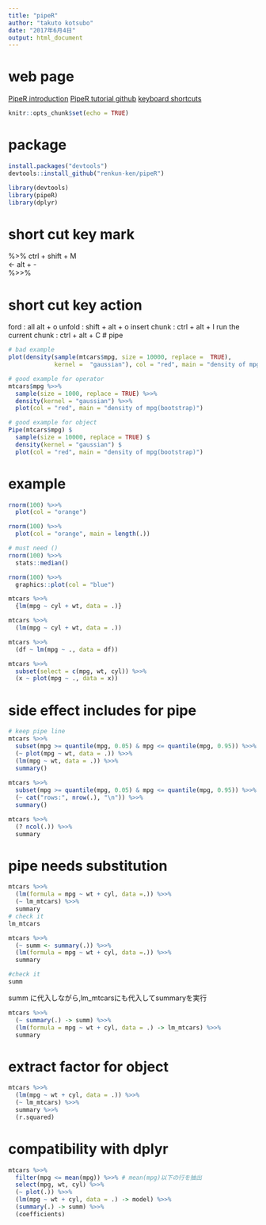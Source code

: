 ```yaml
---
title: "pipeR"
author: "takuto kotsubo"
date: "2017年6月4日"
output: html_document
---
```


# web page

[PipeR introduction](https://renkun.me/pipeR-tutorial/index.html)
[PipeR tutorial github](https://github.com/renkun-ken/pipeR/blob/master/README.ja.md)
[keyboard shortcuts](https://support.rstudio.com/hc/en-us/articles/200711853-Keyboard-Shortcuts)

```r
knitr::opts_chunk$set(echo = TRUE)
```

# package

```r
install.packages("devtools")
devtools::install_github("renkun-ken/pipeR")
```

```r
library(devtools)
library(pipeR)
library(dplyr)
```


# short cut key mark

%>%  ctrl + shift + M  
<-   alt + -            
%>>% 

# short cut key action
ford : all alt + o
unfold : shift + alt + o
insert chunk : ctrl + alt + I
run the current chunk : ctrl + alt + C
# pipe 

```r
# bad example
plot(density(sample(mtcars$mpg, size = 10000, replace =  TRUE),
             kernel =  "gaussian"), col = "red", main = "density of mpg(bootstrap)")

# good example for operator
mtcars$mpg %>>%
  sample(size = 1000, replace = TRUE) %>>%
  density(kernel = "gaussian") %>>%
  plot(col = "red", main = "density of mpg(bootstrap)")

# good example for object
Pipe(mtcars$mpg) $
  sample(size = 10000, replace = TRUE) $
  density(kernel = "gaussian") $
  plot(col = "red", main = "density of mpg(bootstrap)")

```

# example

```r
rnorm(100) %>>%
  plot(col = "orange")

rnorm(100) %>>%
  plot(col = "orange", main = length(.))

# must need ()
rnorm(100) %>>%
  stats::median()

rnorm(100) %>>%
  graphics::plot(col = "blue")

```

```r
mtcars %>>%
  {lm(mpg ~ cyl + wt, data = .)}

mtcars %>>%
  (lm(mpg ~ cyl + wt, data = .))

mtcars %>>%
  (df ~ lm(mpg ~ ., data = df))

mtcars %>>%
  subset(select = c(mpg, wt, cyl)) %>>%
  (x ~ plot(mpg ~ ., data = x))
```

# side effect includes for pipe

```r
# keep pipe line
mtcars %>>%
  subset(mpg >= quantile(mpg, 0.05) & mpg <= quantile(mpg, 0.95)) %>>%
  (~ plot(mpg ~ wt, data = .)) %>>%
  (lm(mpg ~ wt, data = .)) %>>%
  summary()
  
mtcars %>>%
  subset(mpg >= quantile(mpg, 0.05) & mpg <= quantile(mpg, 0.95)) %>>%
  (~ cat("rows:", nrow(.), "\n")) %>>%
  summary()

mtcars %>>%
  (? ncol(.)) %>>%
  summary
```

# pipe needs substitution

```r
mtcars %>>%
  (lm(formula = mpg ~ wt + cyl, data =.)) %>>%
  (~ lm_mtcars) %>>% 
  summary
# check it
lm_mtcars  

mtcars %>>%
  (~ summ <- summary(.)) %>>% 
  (lm(formula = mpg ~ wt + cyl, data =.)) %>>%
  summary

#check it
summ
```

summ に代入しながら,lm_mtcarsにも代入してsummaryを実行

```r
mtcars %>>%
  (~ summary(.) -> summ) %>>%
  (lm(formula = mpg ~ wt + cyl, data = .) -> lm_mtcars) %>>%
  summary
```

# extract factor for object

```r
mtcars %>>%
  (lm(mpg ~ wt + cyl, data = .)) %>>%
  (~ lm_mtcars) %>>%
  summary %>>%
  (r.squared)
```

# compatibility with dplyr

```r
mtcars %>>%
  filter(mpg <= mean(mpg)) %>>% # mean(mpg)以下の行を抽出 
  select(mpg, wt, cyl) %>>%
  (~ plot(.)) %>>%
  (lm(mpg ~ wt + cyl, data = .) -> model) %>>%
  (summary(.) -> summ) %>>%
  (coefficients)

```





